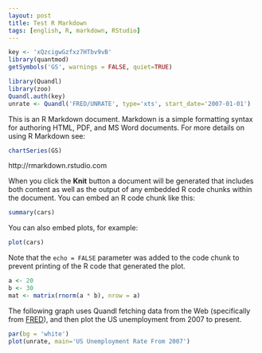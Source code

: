 ```yaml
---
layout: post
title: Test R Markdown
tags: [english, R, markdown, RStudio]
---
```


```r
key <- 'xQzcigwGzfxz7HTbv9vB'
library(quantmod)
getSymbols('GS', warnings = FALSE, quiet=TRUE)
```


```r
library(Quandl)
library(zoo)
Quandl.auth(key)
unrate <- Quandl('FRED/UNRATE', type='xts', start_date='2007-01-01')
```

This is an R Markdown document. Markdown is a simple formatting syntax for authoring HTML, PDF, and MS Word documents. For more details on using R Markdown see:

```r
chartSeries(GS)
```

http://rmarkdown.rstudio.com

When you click the **Knit** button a document will be generated that includes both content as well as the output of any embedded R code chunks within the document. You can embed an R code chunk like this:

```r
summary(cars)
```

You can also embed plots, for example:

```r
plot(cars)
```

Note that the `echo = FALSE` parameter was added to the code chunk to prevent printing of the R code that generated the plot.

```r
a <- 20
b <- 30
mat <- matrix(rnorm(a * b), nrow = a)
```

The following graph uses Quandl fetching data from the Web (specifically from [FRED][FRED]), and then plot the US unemployment from 2007 to present.

```r
par(bg = 'white')
plot(unrate, main='US Unemployment Rate From 2007')
```

[FRED]: http://research.stlouisfed.org/fred2/

